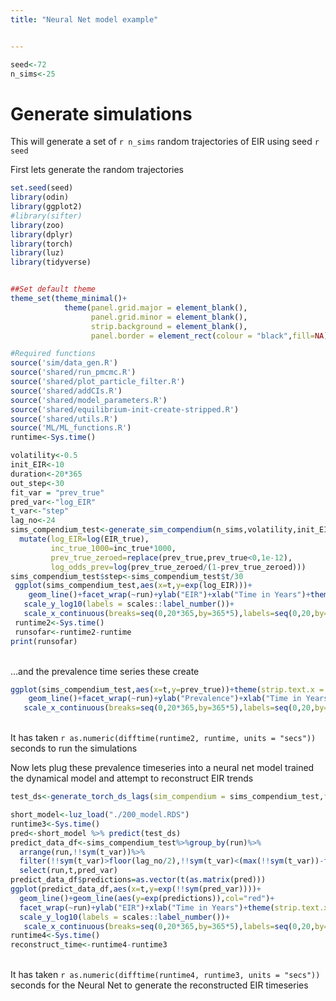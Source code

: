 ```yaml
---
title: "Neural Net model example"


---
```

```r
seed<-72
n_sims<-25
```
# Generate simulations

This will generate a set of `r n_sims` random trajectories of EIR using seed `r seed`

First lets generate the random trajectories
```r

set.seed(seed)
library(odin)
library(ggplot2)
#library(sifter)
library(zoo)
library(dplyr)
library(torch)
library(luz)
library(tidyverse)


##Set default theme
theme_set(theme_minimal()+
            theme(panel.grid.major = element_blank(),
                  panel.grid.minor = element_blank(),
                  strip.background = element_blank(),
                  panel.border = element_rect(colour = "black",fill=NA)))

#Required functions
source('sim/data_gen.R')
source('shared/run_pmcmc.R')
source('shared/plot_particle_filter.R')
source('shared/addCIs.R')
source('shared/model_parameters.R')
source('shared/equilibrium-init-create-stripped.R')
source('shared/utils.R')
source('ML/ML_functions.R')
runtime<-Sys.time()

volatility<-0.5
init_EIR<-10
duration<-20*365
out_step<-30
fit_var = "prev_true"
pred_var<-"log_EIR"
t_var<-"step"
lag_no<-24
sims_compendium_test<-generate_sim_compendium(n_sims,volatility,init_EIR,duration,out_step)%>%
  mutate(log_EIR=log(EIR_true),
         inc_true_1000=inc_true*1000,
         prev_true_zeroed=replace(prev_true,prev_true<0,1e-12),
         log_odds_prev=log(prev_true_zeroed/(1-prev_true_zeroed)))
sims_compendium_test$step<-sims_compendium_test$t/30
 ggplot(sims_compendium_test,aes(x=t,y=exp(log_EIR)))+
    geom_line()+facet_wrap(~run)+ylab("EIR")+xlab("Time in Years")+theme(strip.text.x = element_blank())+
   scale_y_log10(labels = scales::label_number())+
   scale_x_continuous(breaks=seq(0,20*365,by=365*5),labels=seq(0,20,by=5))
 runtime2<-Sys.time()
 runsofar<-runtime2-runtime
print(runsofar)
```
 <br>
 ...and the prevalence time series these create
 

```r
ggplot(sims_compendium_test,aes(x=t,y=prev_true))+theme(strip.text.x = element_blank())+
    geom_line()+facet_wrap(~run)+ylab("Prevalence")+xlab("Time in Years")+
   scale_x_continuous(breaks=seq(0,20*365,by=365*5),labels=seq(0,20,by=5))

```
<br>
  It has taken `r as.numeric(difftime(runtime2, runtime, units = "secs"))` seconds to run the simulations  
    
  Now lets plug these prevalence timeseries into a neural net model trained the dynamical model and attempt to reconstruct EIR trends
  
```r
test_ds<-generate_torch_ds_lags(sim_compendium = sims_compendium_test,fit_var = fit_var,pred_var =pred_var ,t_var=t_var,lag_no=lag_no,middle=T)

short_model<-luz_load("./200_model.RDS")
runtime3<-Sys.time()
pred<-short_model %>% predict(test_ds)
predict_data_df<-sims_compendium_test%>%group_by(run)%>%
  arrange(run,!!sym(t_var))%>%
  filter(!!sym(t_var)>floor(lag_no/2),!!sym(t_var)<(max(!!sym(t_var))-floor(lag_no/2)+1))%>%
  select(run,t,pred_var)
predict_data_df$predictions=as.vector(t(as.matrix(pred)))
ggplot(predict_data_df,aes(x=t,y=exp(!!sym(pred_var))))+
  geom_line()+geom_line(aes(y=exp(predictions)),col="red")+
  facet_wrap(~run)+ylab("EIR")+xlab("Time in Years")+theme(strip.text.x = element_blank())+
  scale_y_log10(labels = scales::label_number())+
   scale_x_continuous(breaks=seq(0,20*365,by=365*5),labels=seq(0,20,by=5))
runtime4<-Sys.time()
reconstruct_time<-runtime4-runtime3
```
  <br>
  It has taken `r as.numeric(difftime(runtime4, runtime3, units = "secs"))` seconds for the Neural Net to generate the reconstructed EIR timeseries